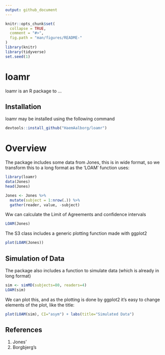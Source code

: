 ```yaml
---
output: github_document
---
```


<!-- README.md is generated from README.Rmd. Please edit that file -->

```r
knitr::opts_chunk$set(
  collapse = TRUE,
  comment = "#>",
  fig.path = "man/figures/README-"
)
library(knitr)
library(tidyverse)
set.seed(1)
```

# loamr
loamr is an R package to ...



## Installation
loamr may be installed using the following command
```r
devtools::install_github("HaemAalborg/loamr")
```

# Overview
The package includes some data from Jones, this is in wide format, so we transform this to a long format as the 'LOAM' function uses:

```r
library(loamr)
data(Jones)
head(Jones)

Jones <- Jones %>%
  mutate(subject = 1:nrow(.)) %>%
  gather(reader, value, -subject)
```

Ww can calculate the Limit of Agreements and confidence intervals

```r
LOAM(Jones)
```

The S3 class includes a generic plotting function made with ggplot2

```r
plot(LOAM(Jones))
```

## Simulation of Data
The package also includes a function to simulate data (which is already in long format)

```r
sim <- simMD(subjects=80, readers=4)
LOAM(sim)
```

We can plot this, and as the plotting is done by ggplot2 it's easy to change elements of the plot, like the title:

```r
plot(LOAM(sim), CI="asym") + labs(title="Simulated Data")
```


## References

1. Jones'
2. Borgbjerg's